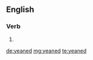 ==English==

===Verb===
{{head|en|verb form}}

# {{en-past of|yean}}

[[de:yeaned]]
[[mg:yeaned]]
[[te:yeaned]]